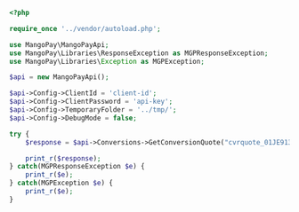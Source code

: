 ```php PHP 
<?php 

require_once '../vendor/autoload.php';

use MangoPay\MangoPayApi;
use MangoPay\Libraries\ResponseException as MGPResponseException;
use MangoPay\Libraries\Exception as MGPException;

$api = new MangoPayApi();

$api->Config->ClientId = 'client-id';
$api->Config->ClientPassword = 'api-key';
$api->Config->TemporaryFolder = '../tmp/';
$api->Config->DebugMode = false;

try { 
    $response = $api->Conversions->GetConversionQuote("cvrquote_01JE9135DQRED1CX6FNXDNVSDD");

    print_r($response);
} catch(MGPResponseException $e) {
    print_r($e);
} catch(MGPException $e) {
    print_r($e);
}